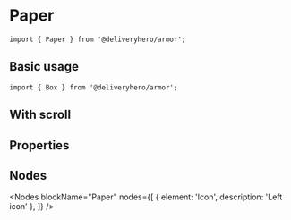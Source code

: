 
<Meta title="Components/Paper" component={Paper} />

# Paper

~~~
import { Paper } from '@deliveryhero/armor';
~~~

## Basic usage

~~~
import { Box } from '@deliveryhero/armor';
~~~

<Preview>
    <Story name="Basic usage">
        <Paper>
            <Box padding={5}>
                <LoremIpsum short />
            </Box>
        </Paper>
    </Story>
</Preview>

## With scroll

<Preview>
    <Story name="With scroll">
        <Paper style={{maxHeight: '300px'}}>
            <Box padding={5}>
                <LoremIpsum />
            </Box>
        </Paper>
    </Story>
</Preview>

## Properties

<Props of={Paper} />

## Nodes

<Nodes 
    blockName="Paper"
    nodes={[
        { element: 'Icon', description: 'Left icon' },
    ]}
/>
